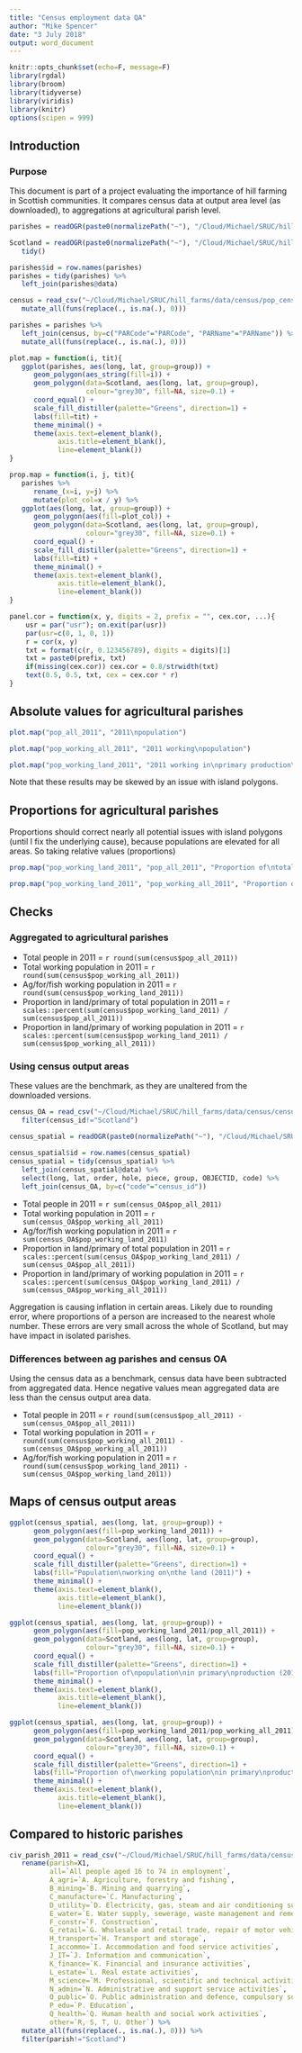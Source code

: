 ```yaml
---
title: "Census employment data QA"
author: "Mike Spencer"
date: "3 July 2018"
output: word_document
---
```


```r
knitr::opts_chunk$set(echo=F, message=F)
library(rgdal)
library(broom)
library(tidyverse)
library(viridis)
library(knitr)
options(scipen = 999)
```


## Introduction

### Purpose

This document is part of a project evaluating the importance of hill farming in Scottish communities. It compares census data at output area level (as downloaded), to aggregations at agricultural parish level.


```r
parishes = readOGR(paste0(normalizePath("~"), "/Cloud/Michael/SRUC/hill_farms/data/spatial/ag_parishes_2016.gpkg"), "simplified_parishes")

Scotland = readOGR(paste0(normalizePath("~"), "/Cloud/Michael/SRUC/hill_farms/data/spatial/ag_parishes_2016.gpkg"), "Scotland") %>% 
   tidy()

parishes$id = row.names(parishes)
parishes = tidy(parishes) %>% 
   left_join(parishes@data)
```

```r
census = read_csv("~/Cloud/Michael/SRUC/hill_farms/data/census/pop_census.csv") %>% 
   mutate_all(funs(replace(., is.na(.), 0)))

parishes = parishes %>% 
   left_join(census, by=c("PARCode"="PARCode", "PARName"="PARName")) %>% 
   mutate_all(funs(replace(., is.na(.), 0)))
```


```r
plot.map = function(i, tit){
   ggplot(parishes, aes(long, lat, group=group)) +
      geom_polygon(aes_string(fill=i)) +
      geom_polygon(data=Scotland, aes(long, lat, group=group),
                   colour="grey30", fill=NA, size=0.1) +
      coord_equal() +
      scale_fill_distiller(palette="Greens", direction=1) +
      labs(fill=tit) +
      theme_minimal() +
      theme(axis.text=element_blank(),
            axis.title=element_blank(),
            line=element_blank())
}

prop.map = function(i, j, tit){
   parishes %>% 
      rename_(x=i, y=j) %>% 
      mutate(plot_col=x / y) %>% 
   ggplot(aes(long, lat, group=group)) +
      geom_polygon(aes(fill=plot_col)) +
      geom_polygon(data=Scotland, aes(long, lat, group=group),
                   colour="grey30", fill=NA, size=0.1) +
      coord_equal() +
      scale_fill_distiller(palette="Greens", direction=1) +
      labs(fill=tit) +
      theme_minimal() +
      theme(axis.text=element_blank(),
            axis.title=element_blank(),
            line=element_blank())
}

panel.cor = function(x, y, digits = 2, prefix = "", cex.cor, ...){
    usr = par("usr"); on.exit(par(usr))
    par(usr=c(0, 1, 0, 1))
    r = cor(x, y)
    txt = format(c(r, 0.123456789), digits = digits)[1]
    txt = paste0(prefix, txt)
    if(missing(cex.cor)) cex.cor = 0.8/strwidth(txt)
    text(0.5, 0.5, txt, cex = cex.cor * r)
}
```

## Absolute values for agricultural parishes

```r
plot.map("pop_all_2011", "2011\npopulation")

plot.map("pop_working_all_2011", "2011 working\npopulation")

plot.map("pop_working_land_2011", "2011 working in\nprimary production\npopulation")
```

Note that these results may be skewed by an issue with island polygons.

## Proportions for agricultural parishes

Proportions should correct nearly all potential issues with island polygons (until I fix the underlying cause), because populations are elevated for all areas. So taking relative values (proportions) 

```r
prop.map("pop_working_land_2011", "pop_all_2011", "Proportion of\ntotal population\nemployed in\nprimary production")

prop.map("pop_working_land_2011", "pop_working_all_2011", "Proportion of\nworking population\nemployed in\nprimary production")
```

## Checks

### Aggregated to agricultural parishes

* Total people in 2011 = `r round(sum(census$pop_all_2011))`
* Total working population in 2011 = `r round(sum(census$pop_working_all_2011))`
* Ag/for/fish working population in 2011 = `r round(sum(census$pop_working_land_2011))`
* Proportion in land/primary of total population in 2011 = `r scales::percent(sum(census$pop_working_land_2011) / sum(census$pop_all_2011))`
* Proportion in land/primary of working population in 2011 = `r scales::percent(sum(census$pop_working_land_2011) / sum(census$pop_working_all_2011))`

### Using census output areas

These values are the benchmark, as they are unaltered from the downloaded versions.

```r
census_OA = read_csv("~/Cloud/Michael/SRUC/hill_farms/data/census/census2011.csv") %>%
   filter(census_id!="Scotland")

census_spatial = readOGR(paste0(normalizePath("~"), "/Cloud/Michael/SRUC/hill_farms/data/spatial/", "OutputArea2011_MHW.shp"))
   
census_spatial$id = row.names(census_spatial)
census_spatial = tidy(census_spatial) %>% 
   left_join(census_spatial@data) %>% 
   select(long, lat, order, hole, piece, group, OBJECTID, code) %>% 
   left_join(census_OA, by=c("code"="census_id"))
```

* Total people in 2011 = `r sum(census_OA$pop_all_2011)`
* Total working population in 2011 = `r sum(census_OA$pop_working_all_2011)`
* Ag/for/fish working population in 2011 = `r sum(census_OA$pop_working_land_2011)`
* Proportion in land/primary of total population in 2011 = `r scales::percent(sum(census_OA$pop_working_land_2011) / sum(census_OA$pop_all_2011))`
* Proportion in land/primary of working population in 2011 = `r scales::percent(sum(census_OA$pop_working_land_2011) / sum(census_OA$pop_working_all_2011))`

Aggregation is causing inflation in certain areas. Likely due to rounding error, where proportions of a person are increased to the nearest whole number. These errors are very small across the whole of Scotland, but may have impact in isolated parishes.

### Differences between ag parishes and census OA

Using the census data as a benchmark, census data have been subtracted from aggregated data. Hence negative values mean aggregated data are less than the census output area data.

* Total people in 2011 = `r round(sum(census$pop_all_2011) - sum(census_OA$pop_all_2011))`
* Total working population in 2011 = `r round(sum(census$pop_working_all_2011) - sum(census_OA$pop_working_all_2011))`
* Ag/for/fish working population in 2011 = `r round(sum(census$pop_working_land_2011) - sum(census_OA$pop_working_land_2011))`

## Maps of census output areas

```r
ggplot(census_spatial, aes(long, lat, group=group)) +
      geom_polygon(aes(fill=pop_working_land_2011)) +
      geom_polygon(data=Scotland, aes(long, lat, group=group),
                   colour="grey30", fill=NA, size=0.1) +
      coord_equal() +
      scale_fill_distiller(palette="Greens", direction=1) +
      labs(fill="Population\nworking on\nthe land (2011)") +
      theme_minimal() +
      theme(axis.text=element_blank(),
            axis.title=element_blank(),
            line=element_blank())

ggplot(census_spatial, aes(long, lat, group=group)) +
      geom_polygon(aes(fill=pop_working_land_2011/pop_all_2011)) +
      geom_polygon(data=Scotland, aes(long, lat, group=group),
                   colour="grey30", fill=NA, size=0.1) +
      coord_equal() +
      scale_fill_distiller(palette="Greens", direction=1) +
      labs(fill="Proportion of\npopulation\nin primary\nproduction (2011)") +
      theme_minimal() +
      theme(axis.text=element_blank(),
            axis.title=element_blank(),
            line=element_blank())

ggplot(census_spatial, aes(long, lat, group=group)) +
      geom_polygon(aes(fill=pop_working_land_2011/pop_working_all_2011)) +
      geom_polygon(data=Scotland, aes(long, lat, group=group),
                   colour="grey30", fill=NA, size=0.1) +
      coord_equal() +
      scale_fill_distiller(palette="Greens", direction=1) +
      labs(fill="Proportion of\nworking population\nin primary\nproduction (2011)") +
      theme_minimal() +
      theme(axis.text=element_blank(),
            axis.title=element_blank(),
            line=element_blank())
```


## Compared to historic parishes

```r
civ_parish_2011 = read_csv("~/Cloud/Michael/SRUC/hill_farms/data/census/civil_parish/KS605SC.csv", skip=4, na="-") %>% 
   rename(parish=X1,
          all=`All people aged 16 to 74 in employment`,                             
          A_agri=`A. Agriculture, forestry and fishing`,
          B_mining=`B. Mining and quarrying`,
          C_manufacture=`C. Manufacturing`,
          D_utility=`D. Electricity, gas, steam and air conditioning supply`,
          E_water=`E. Water supply, sewerage, waste management and remediation activities`,
          F_constr=`F. Construction`,
          G_retail=`G. Wholesale and retail trade, repair of motor vehicles and motorcycles`,
          H_transport=`H. Transport and storage`,
          I_accommo=`I. Accommodation and food service activities`,
          J_IT=`J. Information and communication`,
          K_finance=`K. Financial and insurance activities`,
          L_estate=`L. Real estate activities`,
          M_science=`M. Professional, scientific and technical activities`,
          N_admin=`N. Administrative and support service activities`,
          O_public=`O. Public administration and defence, compulsory social security`,
          P_edu=`P. Education`,
          Q_health=`Q. Human health and social work activities`,
          other=`R, S, T, U. Other`) %>% 
   mutate_all(funs(replace(., is.na(.), 0))) %>% 
   filter(parish!="Scotland")
```

```r

```

```r

```

